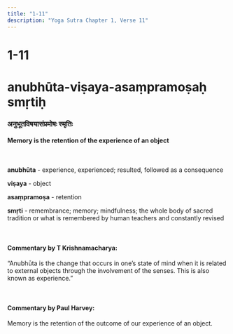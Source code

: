 ```yaml
---
title: "1-11"
description: "Yoga Sutra Chapter 1, Verse 11"
---
```


# 1-11

# anubhūta-viṣaya-asaṃpramoṣaḥ smṛtiḥ

### अनुभूतविषयासंप्रमोषः स्मृतिः

#### Memory is the retention of the experience of an object

<br />

**anubhūta** - experience, experienced; resulted, followed as a consequence <br />

**viṣaya** - object <br />

**asaṃpramoṣa** - retention <br />

**smṛti** - remembrance; memory; mindfulness; the whole body of sacred tradition or what is remembered by human teachers and constantly revised <br />

<br />

#### Commentary by T Krishnamacharya:

“Anubhūta is the change that
occurs in one’s state of mind
when it is related to external objects
through the involvement of the senses.
This is also known as experience.”

<br />

#### Commentary by Paul Harvey:

Memory is the retention of the outcome of our experience of an object.
